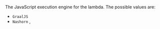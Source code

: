 
The JavaScript execution engine for the lambda. The possible values are:
  * `GraalJS`
  * `Nashorn` <DeprecatedSince since="1.35.0"/>, <RemovedSince since="1.49.0" inline={true}/>
